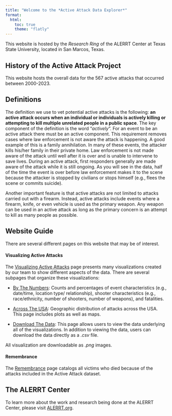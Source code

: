 ```yaml
---
title: "Welcome to the *Active Attack Data Explorer*"
format: 
  html: 
    toc: true
    theme: "flatly"
---
```


This website is hosted by the *Research Ring* of the ALERRT Center at Texas State University, located in San Marcos, Texas.

## History of the Active Attack Project

This website hosts the overall data for the 567 active attacks that occurred between 2000-2023. 

## Definitions

The definition we use to vet potential active attacks is the following: **an active attack occurs when an individual or individuals is actively killing or attempting to kill multiple unrelated people in a public space**. The key component of the definition is the word "*actively*". For an event to be an active attack there must be an active component. This requirement removes cases where law enforcement is not aware the attack is happening. A good example of this is a family annihilation. In many of these events, the attacker kills his/her family in their private home. Law enforcement is not made aware of the attack until well after it is over and is unable to intervene to save lives. During an active attack, first responders generally are made aware of the attack while it is still ongoing. As you will see in the data, half of the time the event is over before law enforcement makes it to the scene because the attacker is stopped by civilians or stops himself (e.g., flees the scene or commits suicide).

Another important feature is that active attacks are not limited to attacks carried out with a firearm. Instead, active attacks include events where a firearm, knife, or even vehicle is used as the primary weapon. Any weapon can be used in an active attack as long as the primary concern is an attempt to kill as many people as possible.

## Website Guide

There are several different pages on this website that may be of interest.  

#### Visualizing Active Attacks
The [Visualizing Active Attacks](./1_visuals.qmd) page presents many 
visualizations created by our team to show different aspects of the data. There
are several subpages that organize these visualizations:

* [By The Numbers](./1_visuals.qmd#by-the-numbers): Counts and
percentages of event characteristics (e.g., date/time, location type/
relationship), shooter characteristics (e.g., race/ethnicity, number of 
shooters, number of weapons), and fatalities. 

* [Across The USA](./1_visuals.qmd#across-the-usa): Geographic 
distribution of attacks across the USA. This page includes plots as well as 
maps.

* [Download The Data](./1_visuals.html#download-the-data): This page 
allows users to view the data underlying all of the visualizations. In 
addition to viewing the data, users can download the data directly as a *.csv*
file.

All visualization are downloadable as *.png* images.

#### Remembrance
The [Remembrance](./2_victims.qmd) page catalogs all victims who died because 
of the attacks included in the Active Attack dataset.

## The ALERRT Center
To learn more about the work and research being done at the ALERRT Center, 
please visit [ALERRT.org](alerrt.org).


